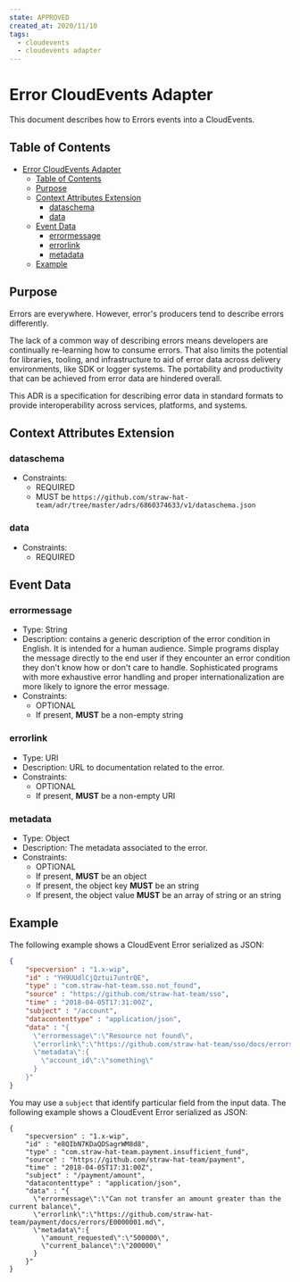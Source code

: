 ```yaml
---
state: APPROVED
created_at: 2020/11/10
tags:
  - cloudevents
  - cloudevents adapter
---
```


# Error CloudEvents Adapter

This document describes how to Errors events into a CloudEvents.

## Table of Contents

- [Error CloudEvents Adapter](#error-cloudevents-adapter)
  - [Table of Contents](#table-of-contents)
  - [Purpose](#purpose)
  - [Context Attributes Extension](#context-attributes-extension)
    - [dataschema](#dataschema)
    - [data](#data)
  - [Event Data](#event-data)
    - [errormessage](#errormessage)
    - [errorlink](#errorlink)
    - [metadata](#metadata)
  - [Example](#example)

## Purpose

Errors are everywhere. However, error's producers tend to describe errors
differently.

The lack of a common way of describing errors means developers are continually
re-learning how to consume errors. That also limits the potential for libraries,
tooling, and infrastructure to aid of error data across delivery environments,
like SDK or logger systems. The portability and productivity that can be
achieved from error data are hindered overall.

This ADR is a specification for describing error data in standard formats to
provide interoperability across services, platforms, and systems.

## Context Attributes Extension

### dataschema

- Constraints:
  - REQUIRED
  - MUST be `https://github.com/straw-hat-team/adr/tree/master/adrs/6860374633/v1/dataschema.json`

### data

- Constraints:
  - REQUIRED

## Event Data

### errormessage

- Type: String
- Description: contains a generic description of the error condition in English.
  It is intended for a human audience. Simple programs display the message
  directly to the end user if they encounter an error condition they don't know
  how or don't care to handle. Sophisticated programs with more exhaustive error
  handling and proper internationalization are more likely to ignore the error
  message.
- Constraints:
  - OPTIONAL
  - If present, **MUST** be a non-empty string

### errorlink

- Type: URI
- Description: URL to documentation related to the error.
- Constraints:
  - OPTIONAL
  - If present, **MUST** be a non-empty URI

### metadata

- Type: Object
- Description: The metadata associated to the error.
- Constraints:
  - OPTIONAL
  - If present, **MUST** be an object
  - If present, the object key **MUST** be an string
  - If present, the object value **MUST** be an array of string or an string

## Example

The following example shows a CloudEvent Error serialized as JSON:

```json
{
    "specversion" : "1.x-wip",
    "id" : "YH9UUdlCjQztui7untrQE",
    "type" : "com.straw-hat-team.sso.not_found",
    "source" : "https://github.com/straw-hat-team/sso",
    "time" : "2018-04-05T17:31:00Z",
    "subject" : "/account",
    "datacontenttype" : "application/json",
    "data" : "{
      \"errormessage\":\"Resource not found\",
      \"errorlink\":\"https://github.com/straw-hat-team/sso/docs/errors/E0000008.md\",
      \"metadata\":{
        \"account_id\":\"something\"
      }
    }"
}
```

You may use a `subject` that identify particular field from the input data.
The following example shows a CloudEvent Error serialized as JSON:

```jsonc
{
    "specversion" : "1.x-wip",
    "id" : "e8QIbN7KDaQDSagrWM8d8",
    "type" : "com.straw-hat-team.payment.insufficient_fund",
    "source" : "https://github.com/straw-hat-team/payment",
    "time" : "2018-04-05T17:31:00Z",
    "subject" : "/payment/amount",
    "datacontenttype" : "application/json",
    "data" : "{
      \"errormessage\":\"Can not transfer an amount greater than the current balance\",
      \"errorlink\":\"https://github.com/straw-hat-team/payment/docs/errors/E0000001.md\",
      \"metadata\":{
        \"amount_requested\":\"500000\",
        \"current_balance\":\"200000\"
      }
    }"
}
```

